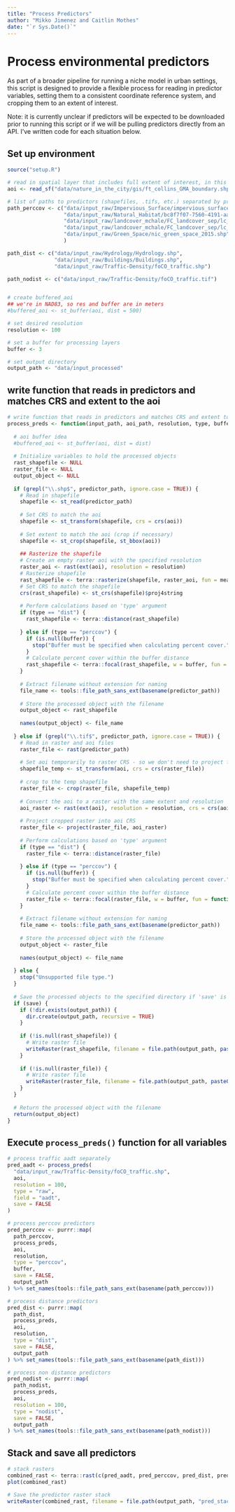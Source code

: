 ```yaml
---
title: "Process Predictors"
author: "Mikko Jimenez and Caitlin Mothes"
date: "`r Sys.Date()`"
---
```


# Process environmental predictors

As part of a broader pipeline for running a niche model in urban settings, this script is designed to provide a flexible process for reading in predictor variables, setting them to a consistent coordinate reference system, and cropping them to an extent of interest.

Note: it is currently unclear if predictors will be expected to be downloaded prior to running this script or if we will be pulling predictors directly from an API. I've written code for each situation below.

## Set up environment

```r
source("setup.R") 

# read in spatial layer that includes full extent of interest, in this case a boundary .shp
aoi <- read_sf("data/nature_in_the_city/gis/ft_collins_GMA_boundary.shp")

# list of paths to predictors (shapefiles, .tifs, etc.) separated by processing type
path_perccov <- c("data/input_raw/Impervious_Surface/impervious_surfaces_fort_collins_2015.shp",
                  "data/input_raw/Natural_Habitat/bc8f7f07-7560-4191-aa2e-8f274a1c29e7202046-1-133oxp5.v8wfi.shp",
                  "data/input_raw/landcover_mchale/FC_landcover_sep/lc_TreeCanopy.tif",
                  "data/input_raw/landcover_mchale/FC_landcover_sep/lc_Grass_Shrubs.tif",
                  "data/input_raw/Green_Space/nic_green_space_2015.shp"
                  )

path_dist <- c("data/input_raw/Hydrology/Hydrology.shp",
               "data/input_raw/Buildings/Buildings.shp",
               "data/input_raw/Traffic-Density/foCO_traffic.shp")

path_nodist <- c("data/input_raw/Traffic-Density/foCO_traffic.tif")


# create buffered_aoi
## we're in NAD83, so res and buffer are in meters
#buffered_aoi <- st_buffer(aoi, dist = 500)

# set desired resolution
resolution <- 100

# set a buffer for processing layers
buffer <- 3

# set output directory
output_path <- "data/input_processed"
```

## write function that reads in predictors and matches CRS and extent to the aoi

```r
# write function that reads in predictors and matches CRS and extent to the aoi
process_preds <- function(input_path, aoi_path, resolution, type, buffer, save, output_path) {
  
  # aoi buffer idea
  #buffered_aoi <- st_buffer(aoi, dist = dist)
  
  # Initialize variables to hold the processed objects
  rast_shapefile <- NULL
  raster_file <- NULL
  output_object <- NULL
  
  if (grepl("\\.shp$", predictor_path, ignore.case = TRUE)) {
    # Read in shapefile
    shapefile <- st_read(predictor_path)
    
    # Set CRS to match the aoi
    shapefile <- st_transform(shapefile, crs = crs(aoi))
    
    # Set extent to match the aoi (crop if necessary)
    shapefile <- st_crop(shapefile, st_bbox(aoi))
    
    ## Rasterize the shapefile
    # Create an empty raster aoi with the specified resolution
    raster_aoi <- rast(ext(aoi), resolution = resolution)
    # Rasterize shapefile 
    rast_shapefile <- terra::rasterize(shapefile, raster_aoi, fun = mean)
    # Set CRS to match the shapefile
    crs(rast_shapefile) <- st_crs(shapefile)$proj4string
    
    # Perform calculations based on 'type' argument
    if (type == "dist") {
      rast_shapefile <- terra::distance(rast_shapefile)
      
    } else if (type == "perccov") {
      if (is.null(buffer)) {
        stop("Buffer must be specified when calculating percent cover.")
      }
      # Calculate percent cover within the buffer distance
      rast_shapefile <- terra::focal(rast_shapefile, w = buffer, fun = function(x) mean(!is.na(x), na.rm = TRUE) * 100)
    }
    
    # Extract filename without extension for naming 
    file_name <- tools::file_path_sans_ext(basename(predictor_path))
    
    # Store the processed object with the filename
    output_object <- rast_shapefile
    
    names(output_object) <- file_name
    
  } else if (grepl("\\.tif$", predictor_path, ignore.case = TRUE)) {
    # Read in raster and aoi files
    raster_file <- rast(predictor_path)
    
    # Set aoi temporarily to raster CRS - so we don't need to project full, large rasters
    shapefile_temp <- st_transform(aoi, crs = crs(raster_file))
    
    # crop to the temp shapefile
    raster_file <- crop(raster_file, shapefile_temp)
    
    # Convert the aoi to a raster with the same extent and resolution
    aoi_raster <- rast(ext(aoi), resolution = resolution, crs = crs(aoi))
    
    # Project cropped raster into aoi CRS
    raster_file <- project(raster_file, aoi_raster)
    
    # Perform calculations based on 'type' argument
    if (type == "dist") {
      raster_file <- terra::distance(raster_file)
      
    } else if (type == "perccov") {
      if (is.null(buffer)) {
        stop("Buffer must be specified when calculating percent cover.")
      }
      # Calculate percent cover within the buffer distance
      raster_file <- terra::focal(raster_file, w = buffer, fun = function(x) mean(!is.na(x), na.rm = TRUE) * 100)
    }
    
    # Extract filename without extension for naming
    file_name <- tools::file_path_sans_ext(basename(predictor_path))
    
    # Store the processed object with the filename
    output_object <- raster_file
    
    names(output_object) <- file_name
    
  } else {
    stop("Unsupported file type.")
  }
  
  # Save the processed objects to the specified directory if 'save' is TRUE
  if (save) {
    if (!dir.exists(output_path)) {
      dir.create(output_path, recursive = TRUE)
    }
    
    if (!is.null(rast_shapefile)) {
      # Write raster file
      writeRaster(rast_shapefile, filename = file.path(output_path, paste0(file_name, ".tif")), overwrite = TRUE)
    }
    
    if (!is.null(raster_file)) {
      # Write raster file
      writeRaster(raster_file, filename = file.path(output_path, paste0(file_name, ".tif")), overwrite = TRUE)
    }
  }
  
  # Return the processed object with the filename
  return(output_object)
}
```

## Execute `process_preds()` function for all variables

```r
# process traffic aadt separately
pred_aadt <- process_preds(
  "data/input_raw/Traffic-Density/foCO_traffic.shp",
  aoi,
  resolution = 100,
  type = "raw",
  field = "aadt",
  save = FALSE
)

# process perccov predictors
pred_perccov <- purrr::map(
  path_perccov,
  process_preds,
  aoi,
  resolution,
  type = "perccov",
  buffer,
  save = FALSE,
  output_path
) %>% set_names(tools::file_path_sans_ext(basename(path_perccov)))

# process distance predictors
pred_dist <- purrr::map(
  path_dist,
  process_preds,
  aoi,
  resolution,
  type = "dist",
  save = FALSE,
  output_path
) %>% set_names(tools::file_path_sans_ext(basename(path_dist)))

# process non distance predictors
pred_nodist <- purrr::map(
  path_nodist,
  process_preds,
  aoi,
  resolution = 100,
  type = "nodist",
  save = FALSE,
  output_path
) %>% set_names(tools::file_path_sans_ext(basename(path_nodist)))
```

## Stack and save all predictors

```r
# stack rasters
combined_rast <- terra::rast(c(pred_aadt, pred_perccov, pred_dist, pred_nodist))
plot(combined_rast)

# Save the predictor raster stack
writeRaster(combined_rast, filename = file.path(output_path, "pred_stack.tif"), overwrite = TRUE)
```
